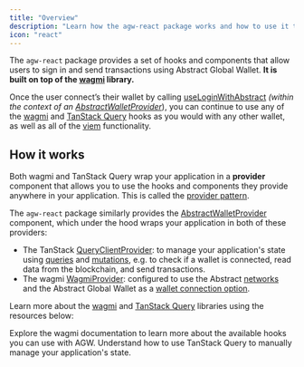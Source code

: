 ```yaml
---
title: "Overview"
description: "Learn how the agw-react package works and how to use it to interact with the Abstract Global Wallet."
icon: "react"
---
```


The `agw-react` package provides a set of hooks and components that allow users to sign in and send
transactions using Abstract Global Wallet. **It is built on top of the [wagmi](https://wagmi.sh/) library.**

Once the user connect&rsquo;s their wallet by calling [useLoginWithAbstract](/abstract-global-wallet/agw-react/hooks/useLoginWithAbstract) _(within the context
of an [AbstractWalletProvider](/abstract-global-wallet/agw-react/AbstractWalletProvider)_),
you can continue to use any of the [wagmi](https://wagmi.sh/) and [TanStack Query](https://tanstack.com/query/latest/docs/framework/react/overview)
hooks as you would with any other wallet, as well as all of the [viem](https://viem.sh/) functionality.

## How it works

Both wagmi and TanStack Query wrap your application in a **provider** component that allows you
to use the hooks and components they provide anywhere in your application.
This is called the [provider pattern](https://react.dev/learn/passing-data-deeply-with-context).

The `agw-react` package similarly provides the [AbstractWalletProvider](/abstract-global-wallet/agw-react/AbstractWalletProvider) component,
which under the hood wraps your application in both of these providers:

- The TanStack [QueryClientProvider](https://tanstack.com/query/latest/docs/framework/react/reference/QueryClientProvider):
  to manage your application's state using [queries](https://wagmi.sh/react/guides/tanstack-query) and [mutations](https://wagmi.sh/react/guides/tanstack-query),
  e.g. to check if a wallet is connected, read data from the blockchain, and send transactions.
- The wagmi [WagmiProvider](https://wagmi.sh/react/api/WagmiProvider): configured to use the Abstract [networks](/connect-to-abstract)
  and the Abstract Global Wallet as a [wallet connection option](https://wagmi.sh/react/guides/connect-wallet).

Learn more about the [wagmi](https://wagmi.sh/) and [TanStack Query](https://tanstack.com/query/latest/docs/framework/react/overview)
libraries using the resources below:

<CardGroup cols={2}>
  <Card title="Wagmi Documentation" icon="book" href="https://wagmi.sh/">
    Explore the wagmi documentation to learn more about the available hooks you
    can use with AGW.
  </Card>
  <Card
    title="TanStack Query Docs"
    icon="book"
    href="https://tanstack.com/query/latest/docs/react/overview"
  >
    Understand how to use TanStack Query to manually manage your application's
    state.
  </Card>
</CardGroup>
